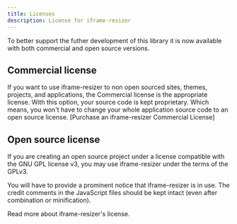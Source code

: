 ```yaml
---
title: Licenses
description: License for iframe-resizer
---
```


To better support the futher development of this library it is now available with both commercial and open source versions.

## Commercial license

If you want to use iframe-resizer to non open sourced sites, themes, projects, and applications, the Commercial license is the appropriate license. With this option, your source code is kept proprietary. Which means, you won't have to change your whole application source code to an open source license. [Purchase an iframe-resizer Commercial License]

## Open source license

If you are creating an open source project under a license compatible with the GNU GPL license v3, you may use iframe-resizer under the terms of the GPLv3.

You will have to provide a prominent notice that iframe-resizer is in use. The credit comments in the JavaScript files should be kept intact (even after combination or minification).

Read more about iframe-resizer's license.


<Pagination
  nextName="Getting Started"
  nextHref=""
  prevName="Introduction"
  prevHref="/introduction"
/>
